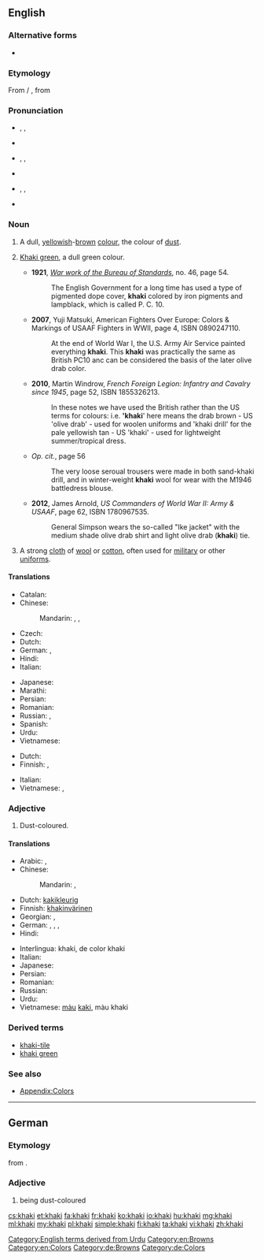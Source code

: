 ==English==

===Alternative forms===
* {{l|en|carky}} {{defdate|19th century}}

===Etymology===
From {{etyl|hi}} {{term|ख़ाकी|sc=Deva|lang=hi}} / {{term|خاکی|sc=ur-Arab|tr=xākī|lang=ur}}, from {{etyl|fa}} {{term|خاکی|tr=xâki|sc=fa-Arab||dusty, earthy, earth-colored|lang=fa}}

===Pronunciation===
* {{a|Aus|NZ|UK}} {{enPR|kä-k'ē}}, {{IPA|/ˈkɑː.ki/}}, {{X-SAMPA|/"kA:.ki/}}
* {{rhymes|ɑːki}}
* {{a|Canada}} {{enPR|kär-k'ē|kä-k'ē|kă-k'ē}}, {{IPA|/ˈkɑɹ.ki/|/ˈkɑː.ki/|/ˈkæki/}}, {{X-SAMPA|/"kArki/|/"kA:.ki/|/"k{ki/}}
* {{rhymes|ɑɹki}}
* {{a|US}} {{enPR|kă-k'ē}}, {{IPA|/ˈkæ.ki/}}, {{X-SAMPA|/"k{ki:/}}
* {{rhymes|æki}}

===Noun===
{{en-noun}}

# A dull, [[yellow]]ish-[[brown]] [[color|colour]], the colour of [[dust]].
#: {{color panel|F0E68C}}
# {{rfv-sense}} [[khaki green|Khaki green]], a dull green colour.
#* '''1921''', [http://books.google.co.uk/books?id=aKoMAAAAYAAJ&pg=PA54#v=onepage&q&f=true ''War work of the Bureau of Standards''], no. 46, page 54.
#*: The English Government for a long time has used a type of pigmented dope cover, '''khaki''' colored by iron pigments and lampblack, which is called P. C. 10.
#* '''2007''', Yuji Matsuki, American Fighters Over Europe: Colors & Markings of USAAF Fighters in WWII, page 4, ISBN 0890247110.
#*: At the end of World War I, the U.S. Army Air Service painted everything '''khaki'''.  This '''khaki''' was practically the same as British PC10 anc can be considered the basis of the later olive drab color.
#* '''2010''', Martin Windrow, ''French Foreign Legion: Infantry and Cavalry since 1945'', page 52, ISBN 1855326213.
#*: In these notes we have used the British rather than the US terms for colours: i.e. ''''khaki'''' here means the drab brown - US 'olive drab' - used for woolen uniforms and 'khaki drill' for the pale yellowish tan - US 'khaki' - used for lightweight summer/tropical dress.
#* ''Op. cit.'', page 56
#*: The very loose seroual trousers were made in both sand-khaki drill, and in winter-weight '''khaki''' wool for wear with the M1946 battledress blouse.
#* '''2012''', James Arnold, ''US Commanders of World War II: Army & USAAF'', page 62, ISBN 1780967535.
#*: General Simpson wears the so-called "Ike jacket" with the medium shade olive drab shirt and light olive drab ('''khaki''') tie.
#: {{color panel|khaki green|75842C}}
# A strong [[cloth]] of [[wool]] or [[cotton]], often used for [[military]] or other [[uniform]]s.

====Translations====
{{trans-top|colour}}
* Catalan: {{t-|ca|caqui|m}}
* Chinese:
*: Mandarin: {{t|zh|卡其色|tr=kǎqísè|sc=Hani}}, {{t|zh|黃褐色|sc=Hani}}, {{t|zh|黄褐色|tr=huánghésè|sc=Hani}}
* Czech: {{t+|cs|khaki}}
* Dutch: {{t+|nl|kaki|n}}
* German: {{t+|de|Kaki|n}}, {{t+|de|Khaki|n}}
* Hindi: {{t-|hi|ख़ाकी|tr=xākī|sc=Deva}}
* Italian: {{t+|it|cachi|m}}
{{trans-mid}}
* Japanese: {{t-|ja|カーキ色|tr=kāki-iro|sc=Jpan}}
* Marathi: {{t-|mr|खाकी|m|tr=khākī|sc=Deva}}
* Persian: {{t+|fa|خاکی|tr=xâki|sc=fa-Arab}}
* Romanian: {{t+|ro|kaki}}
* Russian: {{t+|ru|хаки|n|tr=xáki}} {{indeclinable}}, {{t-|ru|цвет хаки|m|tr=cvet xáki|sc=Cyrl}}
* Spanish: {{t+|es|caqui|m}}
* Urdu: {{t-|ur|خاکی|tr=xākī|sc=ur-Arab}}
* Vietnamese: {{t-|vi|màu kaki}}
{{trans-bottom}}

{{trans-top|cloth}}
* Dutch: {{t-|nl|legerkledij|f}}
* Finnish: {{t+|fi|khaki}}, {{t-|fi|khakikangas}}
{{trans-mid}}
* Italian: {{t+|it|cachi|m}}
* Vietnamese: {{t-|vi|vải kaki}}, {{t-|vi|vải khaki}}
{{trans-bottom}}

===Adjective===
{{en-adj}}

# {{rfc-def}} Dust-coloured.

====Translations====
{{trans-top|colour}}
* Arabic: {{t-|ar|كاكي|tr=kaaki}},  {{t-|ar|خاكي|tr=khaaki}}
* Chinese:
*: Mandarin: {{t|cmn|黃褐色|sc=Hani}},  {{t|cmn|黄褐色|tr=huánghé-sè|sc=Hani}}
* Dutch: [[kakikleurig]]
* Finnish: [[khakinvärinen]]
* Georgian: {{t|ka|ხაკი|sc=Geor|tr=xaki}}, {{t|ka|ხაკისფერი|sc=Geor|tr=xakisp'eri}}
* German: {{t+|de|kaki}}, {{t+|de|khaki}}, {{t+|de|kakifarben}}, {{t+|de|khakifarben}}
* Hindi: {{t-|hi|ख़ाकी|tr=xākī|xs=Hindi}}
{{trans-mid}}
* Interlingua: khaki, de color khaki
* Italian: {{t+|it|cachi|m}}
* Japanese: {{t-|ja|カーキ色|tr=kāki-iro}}
* Persian: {{t+|fa|خاکی|tr=xâki}}
* Romanian: {{t+|ro|kaki}}
* Russian: {{t+|ru|хаки|tr=xáki}}
* Urdu: {{t-|ur|خاکی|tr=xākī|xs=Urdu}}
* Vietnamese: [[màu]] [[kaki]], màu khaki
{{trans-bottom}}

===Derived terms===
* [[khaki-tile]]
* [[khaki green]]

===See also===
* [[Appendix:Colors]]

[[Category:English terms derived from Urdu]]
[[Category:en:Browns]]
[[Category:en:Colors]]

----

==German==

===Etymology===
from {{etyl|en|de}} {{term|khaki|lang=en}}.

===Adjective===
{{head|de|adjective}}

# being dust-coloured

[[Category:de:Browns]]
[[Category:de:Colors]]

[[cs:khaki]]
[[et:khaki]]
[[fa:khaki]]
[[fr:khaki]]
[[ko:khaki]]
[[io:khaki]]
[[hu:khaki]]
[[mg:khaki]]
[[ml:khaki]]
[[my:khaki]]
[[pl:khaki]]
[[simple:khaki]]
[[fi:khaki]]
[[ta:khaki]]
[[vi:khaki]]
[[zh:khaki]]